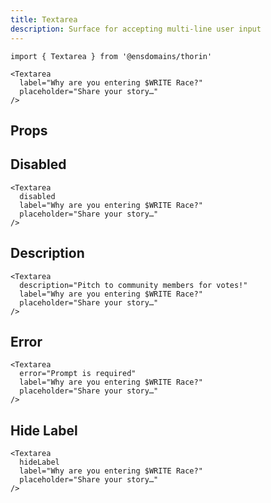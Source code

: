 ```yaml
---
title: Textarea
description: Surface for accepting multi-line user input
---
```


```tsx
import { Textarea } from '@ensdomains/thorin'
```

```tsx live=true expand=true
<Textarea
  label="Why are you entering $WRITE Race?"
  placeholder="Share your story…"
/>
```

## Props

<PropsTable sourceLink={sourceLink} types={types} />

## Disabled

```tsx live=true
<Textarea
  disabled
  label="Why are you entering $WRITE Race?"
  placeholder="Share your story…"
/>
```

## Description

```tsx live=true
<Textarea
  description="Pitch to community members for votes!"
  label="Why are you entering $WRITE Race?"
  placeholder="Share your story…"
/>
```

## Error

```tsx live=true
<Textarea
  error="Prompt is required"
  label="Why are you entering $WRITE Race?"
  placeholder="Share your story…"
/>
```

## Hide Label

```tsx live=true
<Textarea
  hideLabel
  label="Why are you entering $WRITE Race?"
  placeholder="Share your story…"
/>
```
